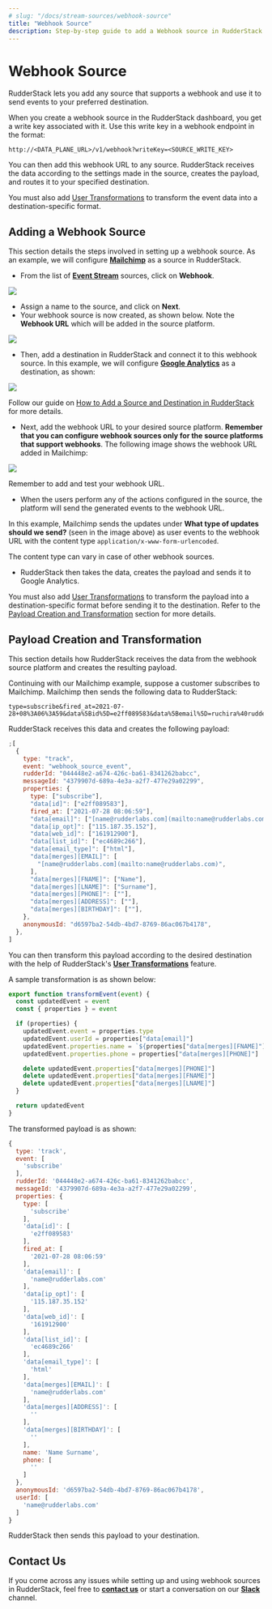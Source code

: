 ```yaml
---
# slug: "/docs/stream-sources/webhook-source"
title: "Webhook Source"
description: Step-by-step guide to add a Webhook source in RudderStack.
---
```


# Webhook Source

RudderStack lets you add any source that supports a webhook and use it to send events to your preferred destination.

When you create a webhook source in the RudderStack dashboard, you get a write key associated with it. Use this write key in a webhook endpoint in the format:

`http://<DATA_PLANE_URL>/v1/webhook?writeKey=<SOURCE_WRITE_KEY>`

You can then add this webhook URL to any source. RudderStack receives the data according to the settings made in the source, creates the payload, and routes it to your specified destination.

<div class="infoBlock">

You must also add <a href="../../transformations/">User Transformations</a> to transform the event data into a destination-specific format.

</div>

## Adding a Webhook Source

This section details the steps involved in setting up a webhook source. As an example, we will configure [**Mailchimp**](https://mailchimp.com) as a source in RudderStack.

- From the list of [**Event Stream**](./) sources, click on **Webhook**.

<img src="../../../images/assets/webhook (1).png" />

- Assign a name to the source, and click on **Next**.
- Your webhook source is now created, as shown below. Note the **Webhook URL** which will be added in the source platform.

<img src="https://user-images.githubusercontent.com/59817155/128315856-0d71db9a-fbc3-4f71-8692-f2a0faa4c5b3.png" />

- Then, add a destination in RudderStack and connect it to this webhook source. In this example, we will configure [**Google Analytics**](https://rudderstack.com/docs/destinations/analytics/google-analytics-ga/) as a destination, as shown:

<img src="https://user-images.githubusercontent.com/59817155/127983406-76fcf748-bd1b-4f18-9840-b19a71aaf601.png" />

<div class="infoBlock">

Follow our guide on <a href="../../connections/adding-source-and-destination-rudderstack/">How to Add a Source and Destination in RudderStack</a> for more details.
</div>

- Next, add the webhook URL to your desired source platform. **Remember that you can configure webhook sources only for the source platforms that support webhooks**. The following image shows the webhook URL added in Mailchimp:

<img src="https://user-images.githubusercontent.com/59817155/127986131-3740dbfe-7d55-4328-abe1-63fb8ac70de2.png" />

<div class="infoBlock">

Remember to add and test your webhook URL.

</div>

- When the users perform any of the actions configured in the source, the platform will send the generated events to the webhook URL.

In this example, Mailchimp sends the updates under **What type of updates should we send?** \(seen in the image above\) as user events to the webhook URL with the content type `application/x-www-form-urlencoded`.

<div class="infoBlock">

The content type can vary in case of other webhook sources.

</div>

- RudderStack then takes the data, creates the payload and sends it to Google Analytics.

<div class="infoBlock">
You must also add <a href="../../transformations/">User Transformations</a> to transform the payload into a destination-specific format before sending it to the destination. Refer to the <a href="#payload-creation-and-transformation">Payload Creation and Transformation</a> section for more details.

</div>

## Payload Creation and Transformation

This section details how RudderStack receives the data from the webhook source platform and creates the resulting payload.

Continuing with our Mailchimp example, suppose a customer subscribes to Mailchimp. Mailchimp then sends the following data to RudderStack:

```text
type=subscribe&fired_at=2021-07-28+08%3A06%3A59&data%5Bid%5D=e2ff089583&data%5Bemail%5D=ruchira%40rudderlabs.com&data%5Bemail_type%5D=html&data%5Bip_opt%5D=115.187.35.152&data%5Bweb_id%5D=161912900&data%5Bmerges%5D%5BEMAIL%5D=name%40rudderlabs.com&data%5Bmerges%5D%5BFNAME%5D=Name&data%5Bmerges%5D%5BLNAME%5D=Surname&data%5Bmerges%5D%5BADDRESS%5D=&data%5Bmerges%5D%5BPHONE%5D=&data%5Bmerges%5D%5BBIRTHDAY%5D=&data%5Blist_id%5D=ec4689c266
```

RudderStack receives this data and creates the following payload:

```javascript
;[
  {
    type: "track",
    event: "webhook_source_event",
    rudderId: "044448e2-a674-426c-ba61-8341262babcc",
    messageId: "4379907d-689a-4e3a-a2f7-477e29a02299",
    properties: {
      type: ["subscribe"],
      "data[id]": ["e2ff089583"],
      fired_at: ["2021-07-28 08:06:59"],
      "data[email]": ["[name@rudderlabs.com](mailto:name@rudderlabs.com)"],
      "data[ip_opt]": ["115.187.35.152"],
      "data[web_id]": ["161912900"],
      "data[list_id]": ["ec4689c266"],
      "data[email_type]": ["html"],
      "data[merges][EMAIL]": [
        "[name@rudderlabs.com](mailto:name@rudderlabs.com)",
      ],
      "data[merges][FNAME]": ["Name"],
      "data[merges][LNAME]": ["Surname"],
      "data[merges][PHONE]": [""],
      "data[merges][ADDRESS]": [""],
      "data[merges][BIRTHDAY]": [""],
    },
    anonymousId: "d6597ba2-54db-4bd7-8769-86ac067b4178",
  },
]
```

You can then transform this payload according to the desired destination with the help of RudderStack's [**User Transformations**](https://rudderstack.com/docs/transformations) feature.

A sample transformation is as shown below:

```javascript
export function transformEvent(event) {
  const updatedEvent = event
  const { properties } = event

  if (properties) {
    updatedEvent.event = properties.type
    updatedEvent.userId = properties["data[email]"]
    updatedEvent.properties.name = `${properties["data[merges][FNAME]"]} ${properties["data[merges][LNAME]"]}`
    updatedEvent.properties.phone = properties["data[merges][PHONE]"]

    delete updatedEvent.properties["data[merges][PHONE]"]
    delete updatedEvent.properties["data[merges][FNAME]"]
    delete updatedEvent.properties["data[merges][LNAME]"]
  }

  return updatedEvent
}
```

The transformed payload is as shown:

```javascript
{
  type: 'track',
  event: [
    'subscribe'
  ],
  rudderId: '044448e2-a674-426c-ba61-8341262babcc',
  messageId: '4379907d-689a-4e3a-a2f7-477e29a02299',
  properties: {
    type: [
      'subscribe'
    ],
    'data[id]': [
      'e2ff089583'
    ],
    fired_at: [
      '2021-07-28 08:06:59'
    ],
    'data[email]': [
      'name@rudderlabs.com'
    ],
    'data[ip_opt]': [
      '115.187.35.152'
    ],
    'data[web_id]': [
      '161912900'
    ],
    'data[list_id]': [
      'ec4689c266'
    ],
    'data[email_type]': [
      'html'
    ],
    'data[merges][EMAIL]': [
      'name@rudderlabs.com'
    ],
    'data[merges][ADDRESS]': [
      ''
    ],
    'data[merges][BIRTHDAY]': [
      ''
    ],
    name: 'Name Surname',
    phone: [
      ''
    ]
  },
  anonymousId: 'd6597ba2-54db-4bd7-8769-86ac067b4178',
  userId: [
    'name@rudderlabs.com'
  ]
}
```

RudderStack then sends this payload to your destination.

## Contact Us

If you come across any issues while setting up and using webhook sources in RudderStack, feel free to [**contact us**](mailto:%20docs@rudderstack.com) or start a conversation on our [**Slack**](https://rudderstack.com/join-rudderstack-slack-community) channel.
